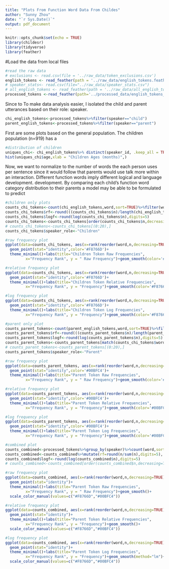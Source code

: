 ```yaml
---
title: "Plots From Function Word Data From Childes"
author: "Sunny Zhou"
date: "`r Sys.Date()`"
output: pdf_document
---
```


```r

knitr::opts_chunk$set(echo = TRUE)
library(childesr)
library(tidyverse)
library(feather)

```


#Load the data from local files
```r
#read the raw data
# exclusions <- read.csv(file = '../raw_data/token_exclusions.csv')
english_tokens <- read_feather(path = '../raw_data/english_tokens.feather')
# speaker_stats<- read.csv(file="../raw_data/speaker_stats.csv")
# all_english_tokens <- read_feather(path = '../raw_data/all_english_tokens.feather')
processed_tokens <-read_feather(path='../processed_data/english_tokens_processed.feather')
```

Since to To make data analysis easier, I isolated the child and parent utterances based on their role: speaker.
```r
chi_english_tokens<-processed_tokens%>%filter(speaker=="child")
parent_english_tokens<-processed_tokens%>%filter(speaker=="parent")
```

First are some plots based on the general population. The children population (n=919) has a 
```r
#distribution of children
uniques_chi<- chi_english_tokens%>% distinct(speaker_id, .keep_all = TRUE)
hist(uniques_chi$age,xlab = "Children Ages (months)",)
```
Now, we want to normalize to the number of words the each person uses per sentence since it would follow that parents would use talk more within an interaction.
Different function words imply different logical and language development. development. By comparing each child's function word category distribution to their parents a model may be able to be formulated to predict 

```r
#children only plots
counts_chi_tokens<-count(chi_english_tokens,word,sort=TRUE)%>%filter(word!="other")
counts_chi_tokens$rf<-round(((counts_chi_tokens$n)/length(chi_english_tokens$word)),digits=5)
counts_chi_tokens$logf<-round(log(counts_chi_tokens$n),digits=5)
counts_chi_tokens<-counts_chi_tokens[order(counts_chi_tokens$n,decreasing=TRUE),]
# counts_chi_tokens<-counts_chi_tokens[(0:20),]
counts_chi_tokens$speaker_role<-"Children"

#raw frequency plot
ggplot(data=counts_chi_tokens, aes(x=rank(reorder(word,n,decreasing=TRUE)), y=n)) +
  geom_point(stat="identity",color='#F8766D')+
  theme_minimal()+labs(title="Children Token Raw Frequencies", 
         x="Frequency Rank", y = " Raw Frequency")+geom_smooth(color='#F8766D')

#relative frequency plot
ggplot(data=counts_chi_tokens, aes(x=rank(reorder(word,n,decreasing=TRUE)), y=rf)) +
  geom_point(stat="identity",color='#F8766D')+
  theme_minimal()+labs(title="Children Token Relative Frequencies", 
         x="Frequency Rank", y = "Frequency")+geom_smooth(color='#F8766D')

#log frequency plot
ggplot(data=counts_chi_tokens, aes(x=rank(reorder(word,n,decreasing=TRUE)), y=logf)) +
  geom_point(stat="identity",color='#F8766D')+
  theme_minimal()+labs(title="Children Token Log Frequencies", 
         x="Frequency Rank", y = "Frequency")+geom_smooth(color='#F8766D')
```


```r
#parent only plot
counts_parent_tokens<-count(parent_english_tokens,word,sort=TRUE)%>%filter(word!="other")
counts_parent_tokens$rf<-round(((counts_parent_tokens$n)/length(parent_english_tokens$word)),digits=5)
counts_parent_tokens$logf<-round(log(counts_parent_tokens$n),digits=5)
counts_parent_tokens<-counts_parent_tokens[match(counts_chi_tokens$word,counts_parent_tokens$word),]
# counts_parent_tokens<-counts_parent_tokens[(0:20),]
counts_parent_tokens$speaker_role<-"Parent"

#raw frequency plot
ggplot(data=counts_parent_tokens, aes(x=rank(reorder(word,n,decreasing=TRUE)), y=n)) +
  geom_point(stat="identity",color='#00BFC4')+
  theme_minimal()+labs(title="Parent Token Raw Frequencies", 
         x="Frequency Rank", y = " Raw Frequency")+geom_smooth(color='#00BFC4')

#relative frequency plot
ggplot(data=counts_parent_tokens, aes(x=rank(reorder(word,n,decreasing=TRUE)), y=rf)) +
  geom_point(stat="identity",color='#00BFC4')+
  theme_minimal()+labs(title="Parent Token Relative Frequencies", 
         x="Frequency Rank", y = "Frequency")+geom_smooth(color='#00BFC4')

#log frequency plot
ggplot(data=counts_parent_tokens, aes(x=rank(reorder(word,n,decreasing=TRUE)), y=logf)) +
  geom_point(stat="identity",color='#00BFC4')+
  theme_minimal()+labs(title="Parent Token Log Frequencies", 
         x="Frequency Rank", y = "Frequency")+geom_smooth(color='#00BFC4')
```


```r
#combined plot
counts_combined<-processed_tokens%>%group_by(speaker)%>%count(word,sort=TRUE)%>%filter(word!="other")
counts_combined<-counts_combined%>%mutate(rf=round(n/sum(n),digits=5),.by=speaker)%>%subset(select=-c(.by))
counts_combined$logf<-round(log(counts_combined$n),digits=5)
# counts_combined<-counts_combined[order(counts_combined$n,decreasing=TRUE),]

#raw frequency plot
ggplot(data=counts_combined, aes(x=rank(reorder(word,n,decreasing=TRUE)), y=n, color=speaker)) +
  geom_point(stat="identity")+
  theme_minimal()+labs(title="Parent Token Raw Frequencies", 
         x="Frequency Rank", y = " Raw Frequency")+geom_smooth()+
  scale_color_manual(values=c("#F8766D","#00BFC4"))

#relative frequency plot
ggplot(data=counts_combined, aes(x=rank(reorder(word,n,decreasing=TRUE)), y=rf, color=speaker)) +
  geom_point(stat="identity")+
  theme_minimal()+labs(title="Parent Token Relative Frequencies", 
         x="Frequency Rank", y = "Frequency")+geom_smooth()+
  scale_color_manual(values=c("#F8766D","#00BFC4"))

#log frequency plot
ggplot(data=counts_combined, aes(x=rank(reorder(word,n,decreasing=TRUE)), y=logf, color=speaker)) +
  geom_point(stat="identity")+
  theme_minimal()+labs(title="Parent Token Log Frequencies", 
         x="Frequency Rank", y = "Frequency")+geom_smooth(method="lm")+
  scale_color_manual(values=c("#F8766D","#00BFC4"))

```

